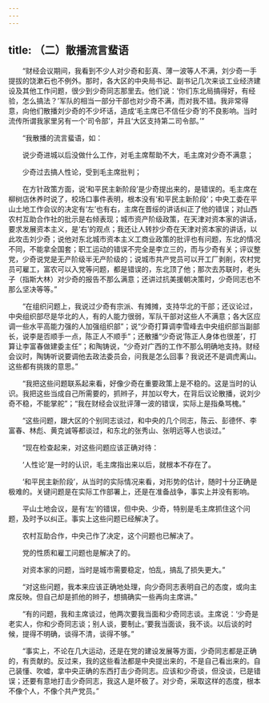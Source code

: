 ```yaml
---
---
---
```

title: （二）散播流言蜚语
---




　　“财经会议期间，我看到不少人对少奇和彭真、薄一波等人不满，刘少奇一手提拔的饶漱石也不例外。那时，各大区的中央局书记、副书记几次来谈工业经济建设及其他工作问题，很少到少奇同志那里去。他们说：‘你们东北局搞得好，有经验，怎么搞法？’军队的相当一部分干部也对少奇不满，而对我不错。我非常得意，向他们散播刘少奇的不少坏话，造成‘毛主席已不信任少奇’的不良影响。当时流传所谓我家里另有一个‘司令部’，并且‘大区支持第二司令部。’”

　　“我散播的流言蜚语，如：

　　说少奇进城以后没做什么工作，对毛主席帮助不大，毛主席对少奇不满意；

　　少奇过去搞人性论，受到毛主席批判；

　　在方针政策方面，说‘和平民主新阶段’是少奇提出来的，是错误的。毛主席在柳树店休养时说了，校场口事件表明，根本没有‘和平民主新阶段’；中央工委在平山土地工作会议的决定有‘左’也有右，主席在晋绥的讲话纠正了他的错误；对山西农村互助合作社的批示是右倾表现；城市资产阶级政策，在天津对资本家的讲话，要求发展资本主义，是‘右’的观点；我还让人转抄少奇在天津对资本家的讲话，以此攻击刘少奇；说他对东北城市资本主义工商业政策的批评也有问题，东北的情况不同，不能拿全国套；职工运动的错误不完全是李立三的，而与少奇有关；评议整党，少奇说党是无产阶级半无产阶级的；说城市共产党员可以开工厂剥削，农村党员可雇工，富农可以入党等问题，都是错误的，东北顶了他；那次去苏联时，老头子（指斯大林）对少奇的报告不那么满意；还讲过抗美援朝决策时，少奇同志也不那么坚决等等。”

　　“在组织问题上，我说过少奇有宗派、有摊摊，支持华北的干部；还议论过，中央组织部尽是华北的人，有的人能力很弱，军队干部对这些人不满意；各大区应调一些水平高能力强的人加强组织部”；说“少奇打算调李雪峰去中央组织部当副部长，说李是否顺手一点，陈正人不顺手”；还散播“少奇说‘陈正人身体也很差’，打算让李富春做建委主任”；和陶铸说，“少奇对广西的工作不那么明确地支持。财经会议时，陶铸听说要调他去政法委员会，问我是怎么回事？我说还不是调虎离山。这些都有挑拨的意思。”

　　“我把这些问题联系起来看，好像少奇在重要政策上是不稳的。这是当时的认识。我把这些当成自己所需要的，抓辫子，并加以夸大，在背后议论散播，说刘少奇不稳，不能掌舵”；“我在财经会议批评薄一波的错误，实际上是指桑骂槐。”

　　“这些问题，跟大区的个别同志谈过，和中央的几个同志，陈云、彭德怀、李富春、林彪、黄克诚等都谈过，和东北的张秀山、张明远等人也谈过。”

　　“现在检查起来，对这些问题应该正确对待：

　　‘人性论’是一时的认识，毛主席指出来以后，就根本不存在了。

　　‘和平民主新阶段’，从当时的实际情况来看，对形势的估计，随时十分正确是极难的。关键问题是在实际工作部署上，还是在准备战争，事实上并没有影响。

　　平山土地会议，是有‘左’的错误，但中央、少奇，特别是毛主席抓住这个问题，及时予以纠正。事实上这些问题已经解决了。

　　农村互助合作，中央己作了决定，这个问题也已解决了。

　　党的性质和雇工问题也是解决了的。

　　对资本家的问题，当时是城市需要稳定，怕乱，搞乱了损失更大。”

　　“对这些问题，我本来应该正确地处理，向少奇同志表明自己的态度，或向主席反映。但自己却是抓他的辫子，想搞确实一些再向主席讲。”

　　“有的问题，我和主席谈过，他两次要我当面和少奇同志谈。主席说：‘少奇是老实人，你和少奇同志谈；别人谈，要制止。’要我当面谈，我不谈。以后谈的时候，提得不明确，谈得不清，谈得不够。”

　　“事实上，不论在几大运动，还是在党的建设发展等方面，少奇同志都是正确的，有贡献的。反过来，我的这些看法都是中央提出来的，不是自己看出来的。自己装懂、吹嘘，拿中央正确的东西打击少奇同志。应该和少奇谈，但没谈，已是错误；还要有意地打击少奇同志，我这人是坏极了。对少奇，采取这样的态度，根本不像个人，不像个共产党员。”